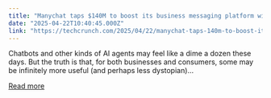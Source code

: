 ```yaml
---
title: "Manychat taps $140M to boost its business messaging platform with AI"
date: "2025-04-22T10:40:45.000Z"
link: "https://techcrunch.com/2025/04/22/manychat-taps-140m-to-boost-its-business-messaging-platform-with-ai/"
---
```


Chatbots and other kinds of AI agents may feel like a dime a dozen these days. But the truth is that, for both businesses and consumers, some may be infinitely more useful (and perhaps less dystopian)...

[Read more](https://techcrunch.com/2025/04/22/manychat-taps-140m-to-boost-its-business-messaging-platform-with-ai/)
